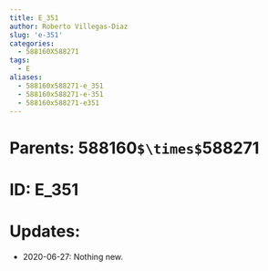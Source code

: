 ```yaml
---
title: E_351
author: Roberto Villegas-Diaz
slug: 'e-351'
categories:
  - 588160X588271
tags:
  - E
aliases:
  - 588160x588271-e_351
  - 588160x588271-e-351
  - 588160x588271-e351
---
```


# **Parents**: 588160`$\times$`588271
# **ID**: E_351
# **Updates**: 
 - 2020-06-27: Nothing new.
